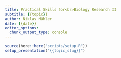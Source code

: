 ```yaml
---
title: Practical Skills for<br>Biology Research II
subtitle: {{topic}}
author: Niklas Mähler
date: {{date}}
editor_options:
  chunk_output_type: console
---
```


```r
source(here::here("scripts/setup.R"))
setup_presentation("{{topic_slug}}")
```
